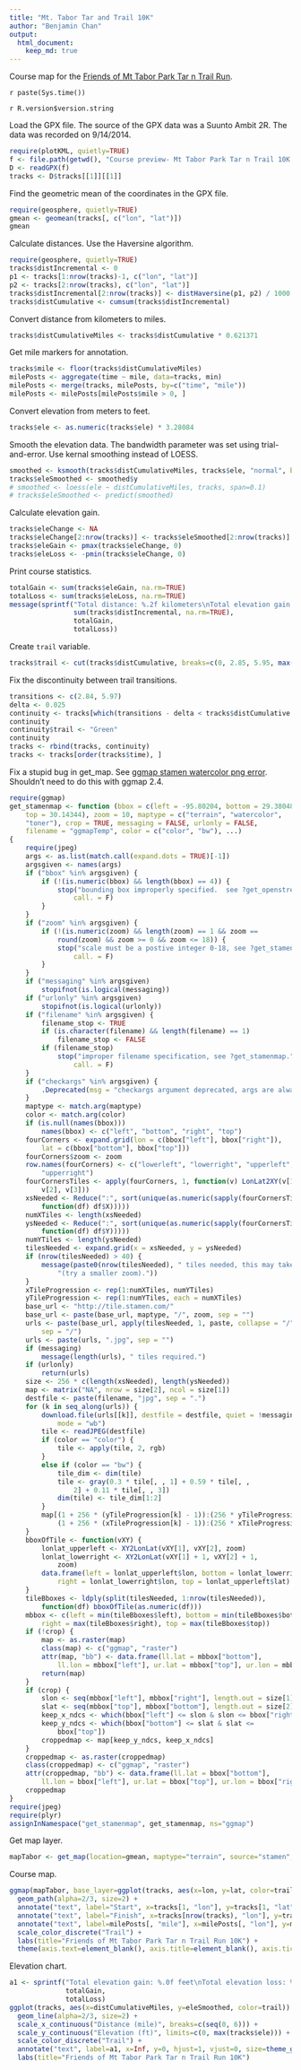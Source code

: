 ```yaml
---
title: "Mt. Tabor Tar and Trail 10K"
author: "Benjamin Chan"
output:
  html_document:
    keep_md: true
---
```


Course map for the [Friends of Mt Tabor Park Tar n Trail Run](http://www.runannie.net/).

`r paste(Sys.time())`

`r R.version$version.string`


Load the GPX file.
The source of the GPX data was a Suunto Ambit 2R.
The data was recorded on 9/14/2014.

```r
require(plotKML, quietly=TRUE)
f <- file.path(getwd(), "Course preview- Mt Tabor Park Tar n Trail 10K.gpx")
D <- readGPX(f)
tracks <- D$tracks[[1]][[1]]
```

Find the geometric mean of the coordinates in the GPX file.

```r
require(geosphere, quietly=TRUE)
gmean <- geomean(tracks[, c("lon", "lat")])
gmean
```

Calculate distances.
Use the Haversine algorithm.

```r
require(geosphere, quietly=TRUE)
tracks$distIncremental <- 0
p1 <- tracks[1:nrow(tracks)-1, c("lon", "lat")]
p2 <- tracks[2:nrow(tracks), c("lon", "lat")]
tracks$distIncremental[2:nrow(tracks)] <- distHaversine(p1, p2) / 1000
tracks$distCumulative <- cumsum(tracks$distIncremental)
```

Convert distance from kilometers to miles.

```r
tracks$distCumulativeMiles <- tracks$distCumulative * 0.621371
```

Get mile markers for annotation.

```r
tracks$mile <- floor(tracks$distCumulativeMiles)
milePosts <- aggregate(time ~ mile, data=tracks, min)
milePosts <- merge(tracks, milePosts, by=c("time", "mile"))
milePosts <- milePosts[milePosts$mile > 0, ]
```

Convert elevation from meters to feet.

```r
tracks$ele <- as.numeric(tracks$ele) * 3.28084
```

Smooth the elevation data.
The bandwidth parameter was set using trial-and-error.
Use kernal smoothing instead of LOESS.

```r
smoothed <- ksmooth(tracks$distCumulativeMiles, tracks$ele, "normal", bandwidth=0.05)
tracks$eleSmoothed <- smoothed$y
# smoothed <- loess(ele ~ distCumulativeMiles, tracks, span=0.1)
# tracks$eleSmoothed <- predict(smoothed)
```

Calculate elevation gain.

```r
tracks$eleChange <- NA
tracks$eleChange[2:nrow(tracks)] <- tracks$eleSmoothed[2:nrow(tracks)] - tracks$eleSmoothed[1:nrow(tracks)-1]
tracks$eleGain <- pmax(tracks$eleChange, 0)
tracks$eleLoss <- -pmin(tracks$eleChange, 0)
```

Print course statistics.

```r
totalGain <- sum(tracks$eleGain, na.rm=TRUE)
totalLoss <- sum(tracks$eleLoss, na.rm=TRUE)
message(sprintf("Total distance: %.2f kilometers\nTotal elevation gain: %.0f feet\nTotal elevation loss: %.0f feet",
                sum(tracks$distIncremental, na.rm=TRUE),
                totalGain,
                totalLoss))
```

Create `trail` variable.

```r
tracks$trail <- cut(tracks$distCumulative, breaks=c(0, 2.85, 5.95, max(tracks$distCumulative)), labels=c("Red", "Green", "Blue"), include.lowest=TRUE)
```

Fix the discontinuity between trail transitions.

```r
transitions <- c(2.84, 5.97)
delta <- 0.025
continuity <- tracks[which(transitions - delta < tracks$distCumulative & tracks$distCumulative < transitions + delta), ]
continuity
continuity$trail <- "Green"
continuity
tracks <- rbind(tracks, continuity)
tracks <- tracks[order(tracks$time), ]
```

Fix a stupid bug in get_map.
See [ggmap stamen watercolor png error](http://stackoverflow.com/a/24301510).
Shouldn't need to do this with ggmap 2.4.

```r
require(ggmap)
get_stamenmap <- function (bbox = c(left = -95.80204, bottom = 29.38048, right = -94.92313, 
    top = 30.14344), zoom = 10, maptype = c("terrain", "watercolor", 
    "toner"), crop = TRUE, messaging = FALSE, urlonly = FALSE, 
    filename = "ggmapTemp", color = c("color", "bw"), ...) 
{
    require(jpeg)
    args <- as.list(match.call(expand.dots = TRUE)[-1])
    argsgiven <- names(args)
    if ("bbox" %in% argsgiven) {
        if (!(is.numeric(bbox) && length(bbox) == 4)) {
            stop("bounding box improperly specified.  see ?get_openstreetmap", 
                call. = F)
        }
    }
    if ("zoom" %in% argsgiven) {
        if (!(is.numeric(zoom) && length(zoom) == 1 && zoom == 
            round(zoom) && zoom >= 0 && zoom <= 18)) {
            stop("scale must be a postive integer 0-18, see ?get_stamenmap.", 
                call. = F)
        }
    }
    if ("messaging" %in% argsgiven) 
        stopifnot(is.logical(messaging))
    if ("urlonly" %in% argsgiven) 
        stopifnot(is.logical(urlonly))
    if ("filename" %in% argsgiven) {
        filename_stop <- TRUE
        if (is.character(filename) && length(filename) == 1) 
            filename_stop <- FALSE
        if (filename_stop) 
            stop("improper filename specification, see ?get_stamenmap.", 
                call. = F)
    }
    if ("checkargs" %in% argsgiven) {
        .Deprecated(msg = "checkargs argument deprecated, args are always checked after v2.1.")
    }
    maptype <- match.arg(maptype)
    color <- match.arg(color)
    if (is.null(names(bbox))) 
        names(bbox) <- c("left", "bottom", "right", "top")
    fourCorners <- expand.grid(lon = c(bbox["left"], bbox["right"]), 
        lat = c(bbox["bottom"], bbox["top"]))
    fourCorners$zoom <- zoom
    row.names(fourCorners) <- c("lowerleft", "lowerright", "upperleft", 
        "upperright")
    fourCornersTiles <- apply(fourCorners, 1, function(v) LonLat2XY(v[1], 
        v[2], v[3]))
    xsNeeded <- Reduce(":", sort(unique(as.numeric(sapply(fourCornersTiles, 
        function(df) df$X)))))
    numXTiles <- length(xsNeeded)
    ysNeeded <- Reduce(":", sort(unique(as.numeric(sapply(fourCornersTiles, 
        function(df) df$Y)))))
    numYTiles <- length(ysNeeded)
    tilesNeeded <- expand.grid(x = xsNeeded, y = ysNeeded)
    if (nrow(tilesNeeded) > 40) {
        message(paste0(nrow(tilesNeeded), " tiles needed, this may take a while ", 
            "(try a smaller zoom)."))
    }
    xTileProgression <- rep(1:numXTiles, numYTiles)
    yTileProgression <- rep(1:numYTiles, each = numXTiles)
    base_url <- "http://tile.stamen.com/"
    base_url <- paste(base_url, maptype, "/", zoom, sep = "")
    urls <- paste(base_url, apply(tilesNeeded, 1, paste, collapse = "/"), 
        sep = "/")
    urls <- paste(urls, ".jpg", sep = "")
    if (messaging) 
        message(length(urls), " tiles required.")
    if (urlonly) 
        return(urls)
    size <- 256 * c(length(xsNeeded), length(ysNeeded))
    map <- matrix("NA", nrow = size[2], ncol = size[1])
    destfile <- paste(filename, "jpg", sep = ".")
    for (k in seq_along(urls)) {
        download.file(urls[[k]], destfile = destfile, quiet = !messaging, 
            mode = "wb")
        tile <- readJPEG(destfile)
        if (color == "color") {
            tile <- apply(tile, 2, rgb)
        }
        else if (color == "bw") {
            tile_dim <- dim(tile)
            tile <- gray(0.3 * tile[, , 1] + 0.59 * tile[, , 
                2] + 0.11 * tile[, , 3])
            dim(tile) <- tile_dim[1:2]
        }
        map[(1 + 256 * (yTileProgression[k] - 1)):(256 * yTileProgression[k]), 
            (1 + 256 * (xTileProgression[k] - 1)):(256 * xTileProgression[k])] <- tile
    }
    bboxOfTile <- function(vXY) {
        lonlat_upperleft <- XY2LonLat(vXY[1], vXY[2], zoom)
        lonlat_lowerright <- XY2LonLat(vXY[1] + 1, vXY[2] + 1, 
            zoom)
        data.frame(left = lonlat_upperleft$lon, bottom = lonlat_lowerright$lat, 
            right = lonlat_lowerright$lon, top = lonlat_upperleft$lat)
    }
    tileBboxes <- ldply(split(tilesNeeded, 1:nrow(tilesNeeded)), 
        function(df) bboxOfTile(as.numeric(df)))
    mbbox <- c(left = min(tileBboxes$left), bottom = min(tileBboxes$bottom), 
        right = max(tileBboxes$right), top = max(tileBboxes$top))
    if (!crop) {
        map <- as.raster(map)
        class(map) <- c("ggmap", "raster")
        attr(map, "bb") <- data.frame(ll.lat = mbbox["bottom"], 
            ll.lon = mbbox["left"], ur.lat = mbbox["top"], ur.lon = mbbox["right"])
        return(map)
    }
    if (crop) {
        slon <- seq(mbbox["left"], mbbox["right"], length.out = size[1])
        slat <- seq(mbbox["top"], mbbox["bottom"], length.out = size[2])
        keep_x_ndcs <- which(bbox["left"] <= slon & slon <= bbox["right"])
        keep_y_ndcs <- which(bbox["bottom"] <= slat & slat <= 
            bbox["top"])
        croppedmap <- map[keep_y_ndcs, keep_x_ndcs]
    }
    croppedmap <- as.raster(croppedmap)
    class(croppedmap) <- c("ggmap", "raster")
    attr(croppedmap, "bb") <- data.frame(ll.lat = bbox["bottom"], 
        ll.lon = bbox["left"], ur.lat = bbox["top"], ur.lon = bbox["right"])
    croppedmap
}
require(jpeg)
require(plyr)
assignInNamespace("get_stamenmap", get_stamenmap, ns="ggmap")
```

Get map layer.

```r
mapTabor <- get_map(location=gmean, maptype="terrain", source="stamen", zoom=16)
```

Course map.

```r
ggmap(mapTabor, base_layer=ggplot(tracks, aes(x=lon, y=lat, color=trail))) +
  geom_path(alpha=2/3, size=2) +
  annotate("text", label="Start", x=tracks[1, "lon"], y=tracks[1, "lat"]) +
  annotate("text", label="Finish", x=tracks[nrow(tracks), "lon"], y=tracks[nrow(tracks), "lat"]) +
  annotate("text", label=milePosts[, "mile"], x=milePosts[, "lon"], y=milePosts[, "lat"]) +
  scale_color_discrete("Trail") +
  labs(title="Friends of Mt Tabor Park Tar n Trail Run 10K") +
  theme(axis.text=element_blank(), axis.title=element_blank(), axis.ticks=element_blank())
```

Elevation chart.

```r
a1 <- sprintf("Total elevation gain: %.0f feet\nTotal elevation loss: %.0f feet",
              totalGain,
              totalLoss)
ggplot(tracks, aes(x=distCumulativeMiles, y=eleSmoothed, color=trail)) +
  geom_line(alpha=2/3, size=2) +
  scale_x_continuous("Distance (mile)", breaks=c(seq(0, 6))) +
  scale_y_continuous("Elevation (ft)", limits=c(0, max(tracks$ele))) +
  scale_color_discrete("Trail") +
  annotate("text", label=a1, x=Inf, y=0, hjust=1, vjust=0, size=theme_get()$text[["size"]]/4) +
  labs(title="Friends of Mt Tabor Park Tar n Trail Run 10K")
```
